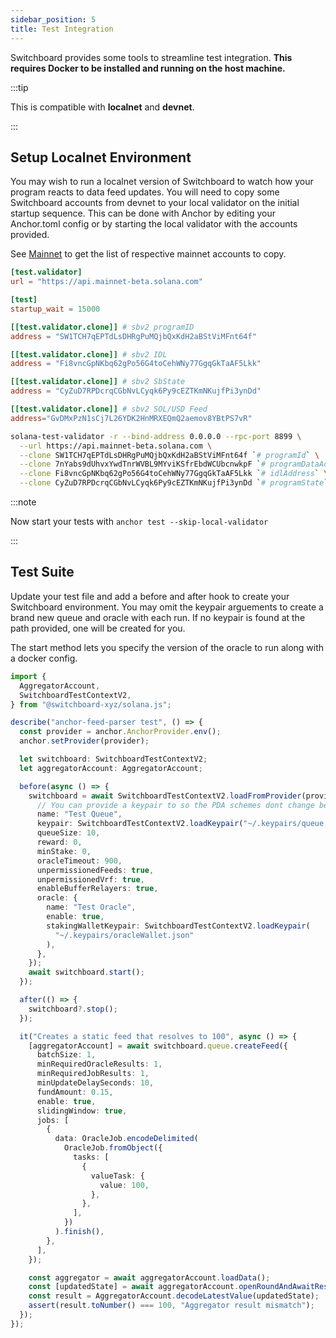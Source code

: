 ```yaml
---
sidebar_position: 5
title: Test Integration
---
```



Switchboard provides some tools to streamline test integration. **This requires
Docker to be installed and running on the host machine.**

:::tip

This is compatible with **localnet** and **devnet**.

:::

## Setup Localnet Environment

You may wish to run a localnet version of Switchboard to watch how your program
reacts to data feed updates. You will need to copy some Switchboard accounts
from devnet to your local validator on the initial startup sequence. This can be
done with Anchor by editing your Anchor.toml config or by starting the local
validator with the accounts provided.

See [Mainnet](/solana/program/mainnet) to get the list of respective mainnet
accounts to copy.

<Tabs>
  <TabItem value="Anchor" label="Anchor" default>

```toml
[test.validator]
url = "https://api.mainnet-beta.solana.com"

[test]
startup_wait = 15000

[[test.validator.clone]] # sbv2 programID
address = "SW1TCH7qEPTdLsDHRgPuMQjbQxKdH2aBStViMFnt64f"

[[test.validator.clone]] # sbv2 IDL
address = "Fi8vncGpNKbq62gPo56G4toCehWNy77GgqGkTaAF5Lkk"

[[test.validator.clone]] # sbv2 SbState
address = "CyZuD7RPDcrqCGbNvLCyqk6Py9cEZTKmNKujfPi3ynDd"

[[test.validator.clone]] # sbv2 SOL/USD Feed
address="GvDMxPzN1sCj7L26YDK2HnMRXEQmQ2aemov8YBtPS7vR"
```

  </TabItem>
  <TabItem value="CLI" label="solana-test-validator CLI">

```bash
solana-test-validator -r --bind-address 0.0.0.0 --rpc-port 8899 \
  --url https://api.mainnet-beta.solana.com \
  --clone SW1TCH7qEPTdLsDHRgPuMQjbQxKdH2aBStViMFnt64f `# programId` \
  --clone 7nYabs9dUhvxYwdTnrWVBL9MYviKSfrEbdWCUbcnwkpF `# programDataAddress` \
  --clone Fi8vncGpNKbq62gPo56G4toCehWNy77GgqGkTaAF5Lkk `# idlAddress` \
  --clone CyZuD7RPDcrqCGbNvLCyqk6Py9cEZTKmNKujfPi3ynDd `# programState`
```

:::note

Now start your tests with `anchor test --skip-local-validator`

:::

  </TabItem>
</Tabs>

## Test Suite

Update your test file and add a before and after hook to create your Switchboard
environment. You may omit the keypair arguements to create a brand new queue and
oracle with each run. If no keypair is found at the path provided, one will be
created for you.

The start method lets you specify the version of the oracle to run along with a
docker config.

```typescript
import {
  AggregatorAccount,
  SwitchboardTestContextV2,
} from "@switchboard-xyz/solana.js";

describe("anchor-feed-parser test", () => {
  const provider = anchor.AnchorProvider.env();
  anchor.setProvider(provider);

  let switchboard: SwitchboardTestContextV2;
  let aggregatorAccount: AggregatorAccount;

  before(async () => {
    switchboard = await SwitchboardTestContextV2.loadFromProvider(provider, {
      // You can provide a keypair to so the PDA schemes dont change between test runs
      name: "Test Queue",
      keypair: SwitchboardTestContextV2.loadKeypair("~/.keypairs/queue.json"),
      queueSize: 10,
      reward: 0,
      minStake: 0,
      oracleTimeout: 900,
      unpermissionedFeeds: true,
      unpermissionedVrf: true,
      enableBufferRelayers: true,
      oracle: {
        name: "Test Oracle",
        enable: true,
        stakingWalletKeypair: SwitchboardTestContextV2.loadKeypair(
          "~/.keypairs/oracleWallet.json"
        ),
      },
    });
    await switchboard.start();
  });

  after(() => {
    switchboard?.stop();
  });

  it("Creates a static feed that resolves to 100", async () => {
    [aggregatorAccount] = await switchboard.queue.createFeed({
      batchSize: 1,
      minRequiredOracleResults: 1,
      minRequiredJobResults: 1,
      minUpdateDelaySeconds: 10,
      fundAmount: 0.15,
      enable: true,
      slidingWindow: true,
      jobs: [
        {
          data: OracleJob.encodeDelimited(
            OracleJob.fromObject({
              tasks: [
                {
                  valueTask: {
                    value: 100,
                  },
                },
              ],
            })
          ).finish(),
        },
      ],
    });

    const aggregator = await aggregatorAccount.loadData();
    const [updatedState] = await aggregatorAccount.openRoundAndAwaitResult();
    const result = AggregatorAccount.decodeLatestValue(updatedState);
    assert(result.toNumber() === 100, "Aggregator result mismatch");
  });
});
```
